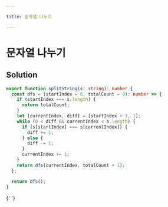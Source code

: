 ```yaml
---

title: 문자열 나누기

---
```


# 문자열 나누기

## Solution

```typescript filename="solution.ts" copy
export function splitString(s: string): number {
  const dfs = (startIndex = 0, totalCount = 0): number => {
    if (startIndex === s.length) {
      return totalCount;
    }
    let [currentIndex, diff] = [startIndex + 1, 1];
    while (0 < diff && currentIndex < s.length) {
      if (s[startIndex] === s[currentIndex]) {
        diff += 1;
      } else {
        diff -= 1;
      }
      currentIndex += 1;
    }
    return dfs(currentIndex, totalCount + 1);
  };

  return dfs();
}
```

{' '}
<ProblemLink
  codingSite="programmers"
  href="https://school.programmers.co.kr/learn/courses/30/lessons/140108"
  title="문자열 나누기"
/>
